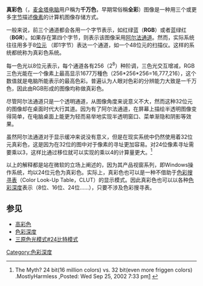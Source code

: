 {{noteTA
|G1=IT
|1=zh-cn:通过; zh-tw:透過; zh-hk:通過; 
}}
{{色彩深度}}
'''真彩色'''（{{lang-en|True Color}}，[[麦金塔电脑|麦金塔电脑]]用户稱为'''千万色'''，早期常俗稱'''全彩'''）图像是一种用三个或更多[[字节|字节]]描述[[像素|像素]]的计算机图像存储方式。

一般来说，前三个通道都会各用一个字节表示，如红绿蓝（'''RGB'''）或者蓝绿红（'''BGR'''）。如果存在第四个字节，则表示该图像采用[[阿尔法通道|阿尔法通道]]。然而，实际系统往往用多于8[[位元|位元]] （即1字节）表达一个通道，如一个48位元的扫描仪。这样的系统都统称为真彩色系统。

每一色光以8位元表示，每个通道各有256（2<sup>8</sup>）种阶调，三色光交互增减，RGB三色光能在一个像素上最高显示1677万種色（256*256*256=16,777,216），这个数值就是电脑所能表示的最高色彩。普遍认为人眼对色彩的分辨能力大致是一千万色，因此由RGB形成的图像均称做真彩色。

尽管阿尔法通道只是一个透明通道，从图像角度来说意义不大，然而这种32位元的图像却在桌面时代大行其道。因为有了阿尔法通道，在屏幕上描绘半透明图像变得简单，在电脑桌面上能更为轻而易举地实现半透明窗口、菜单渐隐和阴影等效果。

虽然阿尔法通道对于显示缓冲来说没有意义，但是在现实系统中仍然使用着32位元真彩色，这是因为在32位的图中对于像素的寻址更加容易。对24位像素寻址需要乘以3，这样比通过移位就可以实现的乘以4的计算量更大。<ref>The Myth? 24 bit(16 million colors) vs. 32 bit(even more friggen colors) .MostlyHarmless ,Posted: Wed Sep 25, 2002 7:33 pm[https://arstechnica.com/civis/viewtopic.php?p=14498385] {{Wayback|url=https://arstechnica.com/civis/viewtopic.php?p=14498385 |date=20211126125720 }}</ref>

以上的解释都是站在微软的立场上阐述的，因为其产品视窗系列，即Windows操作系统，均以24位元色为真彩色。实际上，真彩色也可以是一种不借助于[[色彩搜寻表|色彩搜寻表]]（Color Look-Up Table，CLUT）的显示模式。因此真彩色也可以以各种[[色彩深度|色彩深度]]表示（8位、16位、24位……），只要不涉及色彩搜寻表。

==参见==
*[[高彩色|高彩色]]
*[[色彩深度|色彩深度]]
*[[三原色光模式#24比特模式|三原色光模式#24比特模式]]

[[Category:色彩深度|Category:色彩深度]]